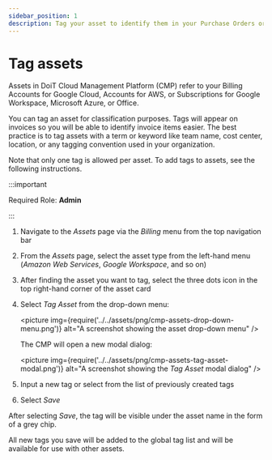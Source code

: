 ```yaml
---
sidebar_position: 1
description: Tag your asset to identify them in your Purchase Orders or Invoices
---
```


# Tag assets

Assets in DoiT Cloud Management Platform (CMP) refer to your Billing Accounts for Google Cloud, Accounts for AWS, or Subscriptions for Google Workspace, Microsoft Azure, or Office.

You can tag an asset for classification purposes. Tags will appear on invoices so you will be able to identify invoice items easier. The best practice is to tag assets with a term or keyword like team name, cost center, location, or any tagging convention used in your organization.

Note that only one tag is allowed per asset. To add tags to assets, see the following instructions.

:::important

Required Role: **Admin**

:::

1. Navigate to the _Assets_ page via the _Billing_ menu from the top navigation bar
2. From the _Assets_ page, select the asset type from the left-hand menu (_Amazon Web Services_, _Google Workspace_, and so on)
3. After finding the asset you want to tag, select the three dots icon in the top right-hand corner of the asset card
4. Select _Tag Asset_ from the drop-down menu:

   <picture
     img={require('../../assets/png/cmp-assets-drop-down-menu.png')}
     alt="A screenshot showing the asset drop-down menu"
   />

   The CMP will open a new modal dialog:

   <picture
     img={require('../../assets/png/cmp-assets-tag-asset-modal.png')}
     alt="A screenshot showing the _Tag Asset_ modal dialog"
   />

5. Input a new tag or select from the list of previously created tags
6. Select _Save_

After selecting _Save_, the tag will be visible under the asset name in the form of a grey chip.

All new tags you save will be added to the global tag list and will be available for use with other assets.
